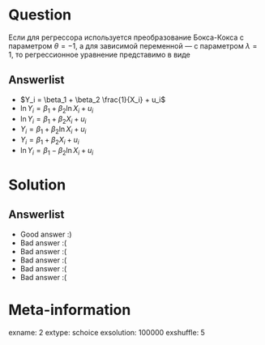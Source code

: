 Question
========
Если для регрессора используется преобразование Бокса-Кокса с параметром $\theta=-1$,
а для зависимой переменной — с параметром $\lambda = 1$,
то регрессионное уравнение представимо в виде


Answerlist
----------
*  $Y_i = \beta_1 + \beta_2 \frac{1}{X_i} + u_i$
*  $\ln Y_i = \beta_1 + \beta_2 \ln X_i + u_i$
*  $\ln Y_i = \beta_1 + \beta_2 X_i + u_i$
*  $Y_i = \beta_1 + \beta_2 \ln X_i + u_i$
*  $Y_i = \beta_1 + \beta_2 X_i + u_i$
*  $\ln Y_i = \beta_1 - \beta_2 \ln X_i + u_i$

Solution
========

Answerlist
----------
*  Good answer :)
*  Bad answer :(
*  Bad answer :(
*  Bad answer :(
*  Bad answer :(
*  Bad answer :(

Meta-information
================
exname: 2
extype: schoice
exsolution: 100000
exshuffle: 5
